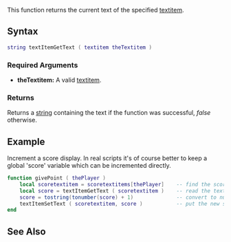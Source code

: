
{{Server function}}
This function returns the current text of the specified [[/textitem.md|textitem]].

==Syntax== 
<syntaxhighlight lang="lua">
string textItemGetText ( textitem theTextitem )             
</syntaxhighlight> 

===Required Arguments=== 
*'''theTextitem:''' A valid [[/textitem.md|textitem]].

===Returns===
Returns a [[/string.md|string]] containing the text if the function was successful, ''false'' otherwise.

==Example== 
Increment a score display. In real scripts it's of course better to keep a global 'score' variable which can be incremented directly.
<syntaxhighlight lang="lua">
function givePoint ( thePlayer )
    local scoretextitem = scoretextitems[thePlayer]    -- find the score text item that belongs to this player
    local score = textItemGetText ( scoretextitem )    -- read the text (a score number)
    score = tostring(tonumber(score) + 1)              -- convert to number, add 1, convert to text
    textItemSetText ( scoretextitem, score )           -- put the new score on the text item
end
</syntaxhighlight>

==See Also==
{{Text functions}}